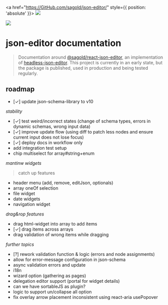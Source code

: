 
<Meta title="Introduction" />

<a href="https://GitHub.com/sagold/json-editor/" style={{ position: 'absolute' }}>
  <img src="https://badgen.net/badge/icon/github?icon=github&label" />
</a>

<div
  style={{
    margin: 0,
    display: 'flex',
    justifyContent: 'center',
    borderBottom: '1px solid #333',
    overflow: 'hidden',
    padding: '0 4em'
  }}
>
  <img src={logo} style={{ marginBottom: -1, width: '100%', maxWidth: 400 }} />
</div>

<h1 style={{ textAlign: 'center' }}>json-editor documentation</h1>

> Documentation around [@sagold/react-json-editor](https://github.com/sagold/json-editor/tree/main/packages/react-json-editor), an implementation of [headless-json-editor](https://github.com/sagold/json-editor/tree/main/packages/headless-json-editor). This project is currently in an early state, but the package is published, used in production and being tested regularly.

<NpmPackageName name="@sagold/react-json-editor" />

## roadmap

- [✓] update json-schema-library to v10

_stability_

- [✓] test weird/incorrect states (change of schema types, errors in dynamic schemas, wrong input data)
- [✓] improve update flow (using diff to patch less nodes and ensure current input does not lose focus)
- [✓] deploy docs in workflow only
- add integration test setup
- chip multiselect for array#string+enum

_mantinw widgets_

> catch up features

- header menu (add, remove, editJson, optionals)
- array oneOf selection
- file widget
- date widgets
- navigation widget

_drag&rop features_

- drag html-widget into array to add items
- [✓] drag items across arrays
- drag validation of wrong items while dragging

_further topics_

- [?] rework validation function & logic (errors and node assignments)
- allow for error-message configuration in json-schema
- async validation errors and update
- i18n
- wizard option (gathering as pages)
- delegation editor support (portal for widget details)
- can we have sortableJS as plugin?
- logic to support un/collapse all option
- fix overlay arrow placement inconsistent using react-aria usePopover
